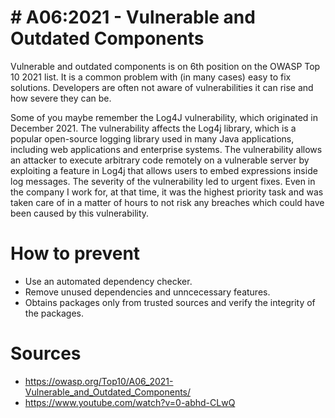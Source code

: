 
# # A06:2021 - Vulnerable and Outdated Components

Vulnerable and outdated components is on 6th position on the OWASP Top 10 2021 list.
It is a common problem with (in many cases) easy to fix solutions. Developers are often not aware of
vulnerabilities it can rise and how severe they can be.

<Callout type="info" emoji="ℹ️">
    Some of you maybe remember the Log4J vulnerability, which originated in December 2021. The vulnerability affects the
    Log4j library, which is a popular open-source logging library used in many Java applications, including web
    applications and enterprise systems. The vulnerability allows an attacker to execute arbitrary code remotely on a
    vulnerable server by exploiting a feature in Log4j that allows users to embed expressions inside log messages.
    The severity of the vulnerability led to urgent fixes. Even in the company I work for, at that time, it was the
    highest priority task and was taken care of in a matter of hours to not risk any breaches which could have been
    caused by this vulnerability.
</Callout>

# How to prevent
* Use an automated dependency checker.
* Remove unused dependencies and unncecessary features.
* Obtains packages only from trusted sources and verify the integrity of the packages.


# Sources
* https://owasp.org/Top10/A06_2021-Vulnerable_and_Outdated_Components/
* https://www.youtube.com/watch?v=0-abhd-CLwQ
